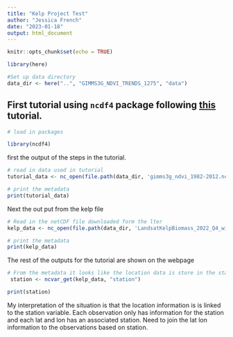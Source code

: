 ```yaml
---
title: "Kelp Project Test"
author: "Jessica French"
date: "2023-01-18"
output: html_document
---
```


```r
knitr::opts_chunk$set(echo = TRUE)
```
```r
library(here)

#Set up data directory
data_dir <- here("..", "GIMMS3G_NDVI_TRENDS_1275", "data")
```


## First tutorial using `ncdf4` package following [this](https://rpubs.com/boyerag/297592) tutorial. 

```r
# load in packages

library(ncdf4)

```


first the output of the steps in the tutorial. 


```r
# read in data used in tutorial
tutorial_data <- nc_open(file.path(data_dir, 'gimms3g_ndvi_1982-2012.nc4'))

# print the metadata
print(tutorial_data)
```


Next the out put from the kelp file 
```r
# Read in the netCDF file downloaded form the lter 
kelp_data <- nc_open(file.path(data_dir, 'LandsatKelpBiomass_2022_Q4_withmetadata.nc'))

# print the metadata
print(kelp_data)
```
The rest of the outputs for the tutorial are shown on the webpage

```r
# From the metadata it looks like the location data is store in the station variable. Extract station variable and look at it 
 station <- ncvar_get(kelp_data, "station")

print(station)
```
My interpretation of the situation is that the location information is is linked to the station variable. Each observation only has information for the station and each lat and lon has an associated station. Need to join the lat lon information to the observations based on station. 



